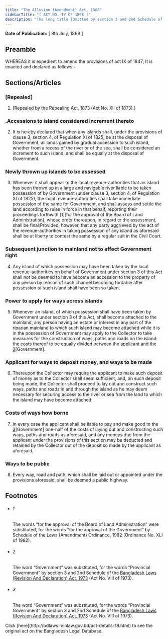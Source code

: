 ```yaml
---
title: "The Alluvion (Amendment) Act, 1868"
sidebarTitle: "( ACT NO. IV OF 1868 )"
description: "The long title [Omitted by section 3 and 2nd Schedule of the Bangladesh Laws (Revision And Declaration) Act, 1973 (Act No. VIII of 1973).]"
---
```


**Date of Publication:** [ 8th July, 1868 ]

## Preamble

WHEREAS it is expedient to amend the provisions of act IX of 1847; It is enacted and declared as follows:-

## Sections/Articles

### [Repealed]

1. [Repealed by the Repealing Act, 1873 (Act No. XII of 1873).]

### .Accessions to island considered increment thereto

2. It is hereby declared that when any islands shall, under the provisions of clause 3, section 4, of Regulation XI of 1825, be at the disposal of Government, all lands gained by gradual accession to such island, whether from a recess of the river or of the sea, shall be considered an increment to such island, and shall be equally at the disposal of Government.

### Newly thrown up islands to be assessed

3. Whenever it shall appear to the local revenue-authorities that an island has been thrown up in a large and navigable river liable to be taken possession of by Government (under clause 3, section 4, of Regulation XI of 1825), the local revenue-authorities shall take immediate possession of the same for Government, and shall assess and settle the land according to rules in force in that behalf, reporting their proceedings forthwith [1][for the approval of the Board of Land Administration], whose order thereupon, in regard to the assessment, shall be final:Provided, however, that any party aggrieved by the act of the revenue-authorities in taking possession of any island as aforesaid shall be at liberty to contest the same by a regular suit in the Civil Court.

### Subsequent junction to mainland not to affect Government right

4. Any island of which possession may have been taken by the local revenue-authorities on behalf of Government under section 3 of this Act shall not be deemed to have become an accession to the property of any person by reason of such channel becoming fordable after possession of such island shall have been so taken.

### Power to apply for ways across islands

5. Whenever an island, of which possession shall have been taken by Government under section 3 of this Act, shall become attached to the mainland, any person having an estate or interest in any part of the riparian mainland to which such island may become attached while it is in the possession of Government may apply to the Collector to take measures for the construction of ways, paths and roads on the island: the costs thereof to be equally divided between the applicant and the [2](1)[Government].

### Applicant for ways to deposit money, and ways to be made

6. Thereupon the Collector may require the applicant to make such deposit of money as to the Collector shall seem sufficient, and, on such deposit being made, the Collector shall proceed to lay out and construct such ways, paths and roads in and through the island as he may deem necessary for securing access to the river or sea from the land to which the island may have become attached.

### Costs of ways how borne

7. In every case the applicant shall be liable to pay and make good to the [3](1)[Government] one-half of the costs of laying out and constructing such ways, paths and roads as aforesaid, and any moneys due from the applicant under the provisions of this section may be deducted and retained by the Collector out of the deposit so made by the applicant as aforesaid.

### Ways to be public

8. Every way, road and path, which shall be laid out or appointed under the provisions aforesaid, shall be deemed a public highway.

## Footnotes

- ###### 1

  The words “for the approval of the Board of Land Administration” were substituted, for the words “for the approval of the Government” by Schedule of the Laws (Amendment) Ordinance, 1982 (Ordinance No. XLI of 1982).

- ###### 2

  The word “Government” was substituted, for the words “Provincial Government” by section 3 and 2nd Schedule of the [Bangladesh Laws (Revision And Declaration) Act, 1973](/laws/volume-17/act-430 "Bangladesh Laws (Revision And Declaration) Act, 1973") (Act No. VIII of 1973).

- ###### 3

  The word “Government” was substituted, for the words “Provincial Government” by section 3 and 2nd Schedule of the [Bangladesh Laws (Revision And Declaration) Act, 1973](/laws/volume-17/act-430 "Bangladesh Laws (Revision And Declaration) Act, 1973") (Act No. VIII of 1973).

<Note>
  Click [here](http://bdlaws.minlaw.gov.bd/act-details-19.html) to see the original act on the Bangladesh Legal Database.
</Note>
